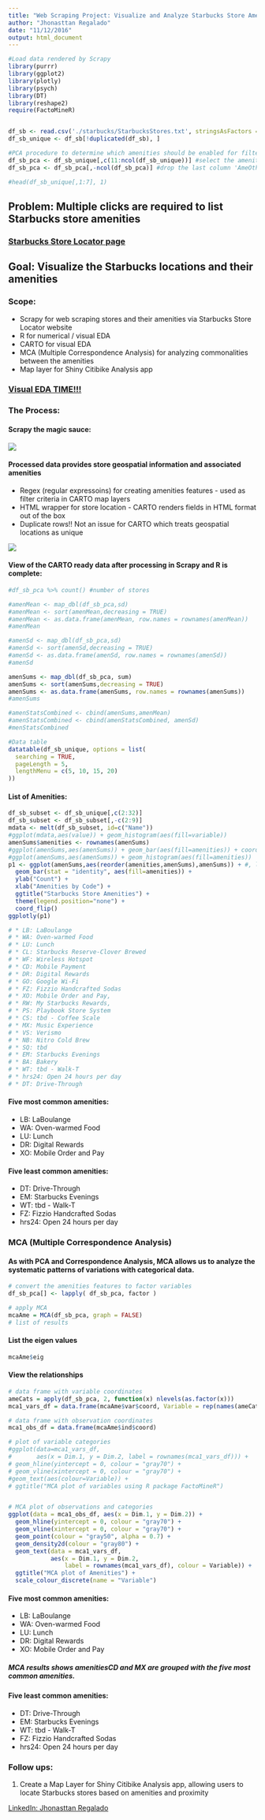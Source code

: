 ```yaml
---
title: "Web Scraping Project: Visualize and Analyze Starbucks Store Amenities"
author: "Jhonasttan Regalado"
date: "11/12/2016"
output: html_document
---
```


```r
#Load data rendered by Scrapy
library(purrr)
library(ggplot2)
library(plotly)
library(psych)
library(DT)
library(reshape2)
require(FactoMineR)


df_sb <- read.csv('./starbucks/StarbucksStores.txt', stringsAsFactors = FALSE)
df_sb_unique <- df_sb[!duplicated(df_sb), ]

#PCA procedure to determine which amenities should be enabled for filtering on the map
df_sb_pca <- df_sb_unique[,c(11:ncol(df_sb_unique))] #select the amenities columns
df_sb_pca <- df_sb_pca[,-ncol(df_sb_pca)] #drop the last column 'AmeOther'

#head(df_sb_unique[,1:7], 1)

```

## Problem: Multiple clicks are required to list Starbucks store amenities 

### [Starbucks Store Locator page](https://www.starbucks.com/store-locator?map=39.635307,-101.337891,5z)

## Goal: Visualize the Starbucks locations and their amenities

### Scope: 

* Scrapy for web scraping stores and their amenities via Starbucks Store Locator website
* R for numerical / visual EDA
* CARTO for visual EDA
* MCA (Multiple Correspondence Analysis) for analyzing commonalities between the amenities
* Map layer for Shiny Citibike Analysis app


### [Visual EDA TIME!!!](https://jhonasttan.carto.com/viz/69f64b70-a6c8-11e6-8d32-0e233c30368f/public_map)

### The Process: 

#### Scrapy the magic sauce:
![](./starbucks/scrapyImage.png)

#### Processed data provides store geospatial information and associated amenities

* Regex (regular expressoins) for creating amenities features - used as filter criteria in CARTO map layers
* HTML wrapper for store location - CARTO renders fields in HTML format out of the box
* Duplicate rows!! Not an issue for CARTO which treats geospatial locations as unique

![](pythonSpyder.png) 




#### View of the CARTO ready data after processing in Scrapy and R is complete:
    
```r

#df_sb_pca %>% count() #number of stores

#amenMean <- map_dbl(df_sb_pca,sd)
#amenMean <- sort(amenMean,decreasing = TRUE)
#amenMean <- as.data.frame(amenMean, row.names = rownames(amenMean))
#amenMean

#amenSd <- map_dbl(df_sb_pca,sd)
#amenSd <- sort(amenSd,decreasing = TRUE)
#amenSd <- as.data.frame(amenSd, row.names = rownames(amenSd))
#amenSd

amenSums <- map_dbl(df_sb_pca, sum)
amenSums <- sort(amenSums,decreasing = TRUE)
amenSums <- as.data.frame(amenSums, row.names = rownames(amenSums))
#amenSums

#amenStatsCombined <- cbind(amenSums,amenMean)
#amenStatsCombined <- cbind(amenStatsCombined, amenSd)
#menStatsCombined

#Data table
datatable(df_sb_unique, options = list(
  searching = TRUE,
  pageLength = 5,
  lengthMenu = c(5, 10, 15, 20)
))
```


#### List of Amenities:

```r

df_sb_subset <- df_sb_unique[,c(2:32)]
df_sb_subset <- df_sb_subset[,-c(2:9)]
mdata <- melt(df_sb_subset, id=c("Name"))
#ggplot(mdata,aes(value)) + geom_histogram(aes(fill=variable))
amenSums$amenities <- rownames(amenSums)
#ggplot(amenSums,aes(amenSums)) + geom_bar(aes(fill=amenities)) + coord_flip()
#ggplot(amenSums,aes(amenSums)) + geom_histogram(aes(fill=amenities))
p1 <- ggplot(amenSums,aes(reorder(amenities,amenSums),amenSums)) + #, label = amenSums$amenSums
  geom_bar(stat = "identity", aes(fill=amenities)) + 
  ylab("Count") + 
  xlab("Amenities by Code") +
  ggtitle("Starbucks Store Amenities") +
  theme(legend.position="none") +
  coord_flip()
ggplotly(p1)

# * LB: LaBoulange
# * WA: Oven-warmed Food
# * LU: Lunch
# * CL: Starbucks Reserve-Clover Brewed
# * WF: Wireless Hotspot
# * CD: Mobile Payment
# * DR: Digital Rewards
# * GO: Google Wi-Fi
# * FZ: Fizzio Handcrafted Sodas
# * XO: Mobile Order and Pay,
# * RW: My Starbucks Rewards,
# * PS: Playbook Store System
# * CS: tbd - Coffee Scale
# * MX: Music Experience
# * VS: Verismo
# * NB: Nitro Cold Brew
# * SQ: tbd
# * EM: Starbucks Evenings
# * BA: Bakery
# * WT: tbd - Walk-T
# * hrs24: Open 24 hours per day
# * DT: Drive-Through

```

#### Five most common amenities:

* LB: LaBoulange
* WA: Oven-warmed Food
* LU: Lunch
* DR: Digital Rewards
* XO: Mobile Order and Pay

#### Five least common amenities:

* DT: Drive-Through
* EM: Starbucks Evenings
* WT: tbd - Walk-T
* FZ: Fizzio Handcrafted Sodas
* hrs24: Open 24 hours per day

### MCA (Multiple Correspondence Analysis)

#### As with PCA and Correspondence Analysis, MCA allows us to analyze the systematic patterns of variations with categorical data. 

```r
# convert the amenities features to factor variables
df_sb_pca[] <- lapply( df_sb_pca, factor )

# apply MCA
mcaAme = MCA(df_sb_pca, graph = FALSE)
# list of results
```

#### List the eigen values

```r
mcaAme$eig
```

#### View the relationships

```r
# data frame with variable coordinates
ameCats = apply(df_sb_pca, 2, function(x) nlevels(as.factor(x)))
mca1_vars_df = data.frame(mcaAme$var$coord, Variable = rep(names(ameCats), ameCats))

# data frame with observation coordinates
mca1_obs_df = data.frame(mcaAme$ind$coord)

# plot of variable categories
#ggplot(data=mca1_vars_df, 
#       aes(x = Dim.1, y = Dim.2, label = rownames(mca1_vars_df))) +
# geom_hline(yintercept = 0, colour = "gray70") +
# geom_vline(xintercept = 0, colour = "gray70") +
#geom_text(aes(colour=Variable)) +
# ggtitle("MCA plot of variables using R package FactoMineR")


# MCA plot of observations and categories
ggplot(data = mca1_obs_df, aes(x = Dim.1, y = Dim.2)) +
  geom_hline(yintercept = 0, colour = "gray70") +
  geom_vline(xintercept = 0, colour = "gray70") +
  geom_point(colour = "gray50", alpha = 0.7) +
  geom_density2d(colour = "gray80") +
  geom_text(data = mca1_vars_df, 
            aes(x = Dim.1, y = Dim.2, 
                label = rownames(mca1_vars_df), colour = Variable)) +
  ggtitle("MCA plot of Amenities") +
  scale_colour_discrete(name = "Variable")
```

#### Five most common amenities:

* LB: LaBoulange
* WA: Oven-warmed Food
* LU: Lunch
* DR: Digital Rewards
* XO: Mobile Order and Pay

##### MCA results shows amenitiesCD and MX are grouped with the five most common amenities.

#### Five least common amenities:

* DT: Drive-Through
* EM: Starbucks Evenings
* WT: tbd - Walk-T
* FZ: Fizzio Handcrafted Sodas
* hrs24: Open 24 hours per day

### Follow ups:

  1. Create a Map Layer for Shiny Citibike Analysis app, allowing users to locate Starbucks stores based on amenities and proximity
  
[LinkedIn: Jhonasttan Regalado](https://www.linkedin.com/in/jhonasttanregalado)
  

  
  
